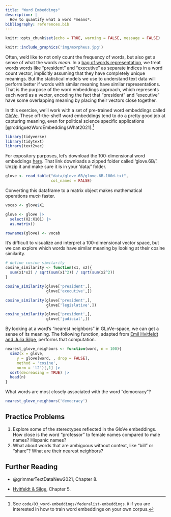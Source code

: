 ```yaml
---
title: "Word Embeddings"
description: |
  How to quantify what a word *means*.
bibliography: references.bib
---
```


```r
knitr::opts_chunk$set(echo = TRUE, warning = FALSE, message = FALSE)
```

```r
knitr::include_graphics('img/morpheus.jpg')
```

Often, we'd like to not only count the frequency of words, but also get a sense of what the words *mean*. In a [bag of words representation](bag-of-words.html), we treat words words like "president" and "executive" as separate indices in a word count vector, implicitly assuming that they have completely unique meanings. But the statistical models we use to understand text data will perform better if words with similar meaning have similar representations. That is the purpose of the word embeddings approach, which represents each word as a vector, encoding the fact that "president" and "executive" have some overlapping meaning by placing their vectors close together.

In this exercise, we'll work with a set of pre-trained word embeddings called [GloVe](https://nlp.stanford.edu/projects/glove/). These off-the-shelf word embeddings tend to do a pretty good job at capturing meaning, even for political science specific applications [@rodriguezWordEmbeddingsWhat2021].[^federalist]

[^federalist]: See `code/03_word-embeddings/federalist-embeddings.R` if you are interested in how to train word embeddings on your own corpus.

```r
library(tidyverse)
library(tidytext)
library(text2vec)
```

For expository purposes, let's download the 100-dimensional word embeddings [here](https://nlp.stanford.edu/data/glove.6B.zip). That link downloads a zipped folder called 'glove.6B/'. Unzip it and make sure it is in your 'data/' folder.

```r
glove <- read_table("data/glove.6B/glove.6B.100d.txt", 
                    col_names = FALSE)
```

Converting this dataframe to a matrix object makes mathematical operations *much* faster.

```r
vocab <- glove$X1

glove <- glove |>
  select(X2:X101) |>
  as.matrix()

rownames(glove) <- vocab
```

It's difficult to visualize and interpret a 100-dimensional vector space, but we can explore which words have similar meaning by looking at their cosine similarity. 

```r
# define cosine similarity
cosine_similarity <- function(x1, x2){
  sum(x1*x2) / sqrt(sum(x1^2)) / sqrt(sum(x2^2))
}

cosine_similarity(glove['president',], 
                  glove['executive',])

cosine_similarity(glove['president',], 
                  glove['legislative',])

cosine_similarity(glove['president',], 
                  glove['judicial',])
```

By looking at a word's "nearest neighbors" in GLoVe-space, we can get a sense of its meaning. The following function, adapted from [Emil Hvitfeldt and Julia Silge](https://smltar.com/embeddings.html), performs that computation.

```r
nearest_glove_neighbors <- function(word, n = 100){
  sim2(x = glove,
     y = glove[word, , drop = FALSE],
     method = 'cosine',
     norm = 'l2')[,1] |>
  sort(decreasing = TRUE) |>
  head(n)
}
```

What words are most closely associated with the word "democracy"?

```r
nearest_glove_neighbors('democracy')
```

## Practice Problems

1.  Explore some of the stereotypes reflected in the GloVe embeddings. How close is the word "professor" to female names compared to male names? Hispanic names?
2.  What about words that are ambiguous without context, like "bill" or "share"? What are their nearest neighbors?

## Further Reading

-   @grimmerTextDataNew2021, Chapter 8.

-   [Hvitfeldt & Silge](https://smltar.com/embeddings.html), Chapter 5.
